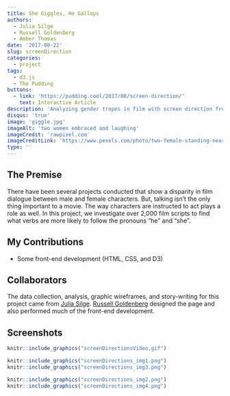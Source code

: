 ```yaml
---
title: She Giggles, He Gallops
authors:
  - Julia Silge
  - Russell Goldenberg
  - Amber Thomas
date: '2017-08-22'
slug: screenDirection
categories:
  - project
tags:
  - d3.js
  - The Pudding
buttons:
  - link: 'https://pudding.cool/2017/08/screen-direction/'
    text: Interactive Article
description: 'Analyzing gender tropes in film with screen direction from 2,000 scripts.'
disqus: 'true'
image: 'giggle.jpg'
imageAlt: 'two women embraced and laughing'
imageCredit: 'rawpixel.com'
imageCreditLink: 'https://www.pexels.com/photo/two-female-standing-near-building-structure-1586483/'
type: ''
---
```


## The Premise

There have been several projects conducted that show a disparity in film dialogue between male and female characters. But, talking isn't the only thing important to a movie. The way characters are instructed to act plays a role as well. In this project, we investigate over 2,000 film scripts to find what verbs are more likely to follow the pronouns "he" and "she".  

## My Contributions

* Some front-end development (HTML, CSS, and D3)

## Collaborators

The data collection, analysis, graphic wireframes, and story-writing for this project came from [Julia Silge](https://twitter.com/juliasilge). [Russell Goldenberg](https://twitter.com/codenberg) designed the page and also performed much of the front-end development. 

## Screenshots

```r
knitr::include_graphics("screenDirectionsVideo.gif")
```

```r
knitr::include_graphics("screenDirections_img1.png")
knitr::include_graphics("screenDirections_img3.png")
```

```r
knitr::include_graphics("screenDirections_img2.png")
knitr::include_graphics("screenDirections_img4.png")
```
